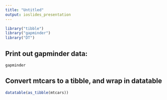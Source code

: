 ```yaml
---
title: "Untitled"
output: ioslides_presentation
---
```



```r
library("tibble")
library("gapminder")
library("DT")
```

## Print out gapminder data:

```r
gapminder
```

## Convert mtcars to a tibble, and wrap in datatable 

```r
datatable(as_tibble(mtcars))
```


